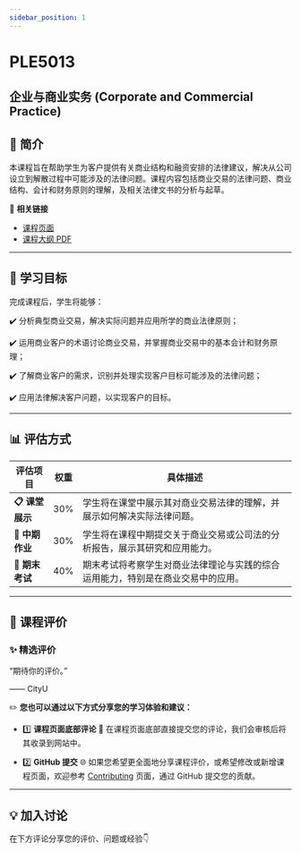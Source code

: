 ```yaml
---
sidebar_position: 1
---
```


# PLE5013
## 企业与商业实务 (Corporate and Commercial Practice)

## **📘 简介**
本课程旨在帮助学生为客户提供有关商业结构和融资安排的法律建议，解决从公司设立到解散过程中可能涉及的法律问题。课程内容包括商业交易的法律问题、商业结构、会计和财务原则的理解，及相关法律文书的分析与起草。

🔗 **相关链接**
- [课程页面](https://www.cityu.edu.hk/catalogue/pg/202425/course/PLE5013.htm)
- [课程大纲 PDF](https://www.cityu.edu.hk/catalogue/pg/202425/course/PLE5013.pdf)

---

## **🎯 学习目标**

完成课程后，学生将能够：

✔️ 分析典型商业交易，解决实际问题并应用所学的商业法律原则；

✔️ 运用商业客户的术语讨论商业交易，并掌握商业交易中的基本会计和财务原理；

✔️ 了解商业客户的需求，识别并处理实现客户目标可能涉及的法律问题；

✔️ 应用法律解决客户问题，以实现客户的目标。

---

## **📊 评估方式**

| **评估项目**          | **权重** | **具体描述**                                                                                       |
|----------------------|---------|---------------------------------------------------------------------------------------------------|
| **📋 课堂展示**       | 30%     | 学生将在课堂中展示其对商业交易法律的理解，并展示如何解决实际法律问题。                       |
| **📂 中期作业**       | 30%     | 学生将在课程中期提交关于商业交易或公司法的分析报告，展示其研究和应用能力。                    |
| **📂 期末考试**       | 40%     | 期末考试将考察学生对商业法律理论与实践的综合运用能力，特别是在商业交易中的应用。               |

---

## **💬 课程评价**

### ✨ **精选评价**
<div className={commentStyles.commentBox}>
    <p className={commentStyles.commentText}>
        “期待你的评价。”
    </p>
    <p className={commentStyles.commentAuthor}>—— CityU</p>
</div>

✏️ **您也可以通过以下方式分享您的学习体验和建议：**

- 1️⃣ **课程页面底部评论**
💬 在课程页面底部直接提交您的评论，我们会审核后将其收录到网站中。

- 2️⃣ **GitHub 提交**
🌐 如果您希望更全面地分享课程评价，或希望修改或新增课程页面，欢迎参考 [Contributing](https://penjc.github.io/cityU-navigator/contributing) 页面，通过 GitHub 提交您的贡献。

---

## **💡 加入讨论**

在下方评论分享您的评价、问题或经验👇
<Utterances />